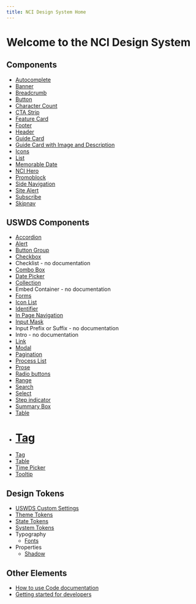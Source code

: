 ```yaml
---
title: NCI Design System Home
---
```


# Welcome to the NCI Design System

## Components

- [Autocomplete](./components/autocomplete)
- [Banner](./components/banner)
- [Breadcrumb](./components/breadcrumb)
- [Button](./components/button)
- [Character Count](./components/character-count)
- [CTA Strip](./components/cta-strip)
- [Feature Card](./components/feature-card)
- [Footer](./components/footer)
- [Header](./components/header)
- [Guide Card](./components/guide-card-row)
- [Guide Card with Image and Description](./components/guide-card-with-image-and-description)
- [Icons](./components/icons)
- [List](./components/list)
- [Memorable Date](./components/memorable-date)
- [NCI Hero](./components/nci-hero)
- [Promoblock](./components/promoblock)
- [Side Navigation](./components/sidenav)
- [Site Alert](./components/site-alert)
- [Subscribe](./components/subscribe)
- [Skipnav](./components/skipnav)

## USWDS Components

- [Accordion](https://designsystem.digital.gov/components/accordion/)
- [Alert](https://designsystem.digital.gov/components/alert/)
- [Button Group](https://designsystem.digital.gov/components/button-group/)
- [Checkbox](https://designsystem.digital.gov/components/checkbox/)
- Checklist - no documentation
- [Combo Box](https://designsystem.digital.gov/components/combo-box/)
- [Date Picker](https://designsystem.digital.gov/components/date-picker/)
- [Collection](https://designsystem.digital.gov/components/collection/)
- Embed Container - no documentation
- [Forms](https://designsystem.digital.gov/components/form/)
- [Icon List](https://designsystem.digital.gov/components/icon-list/)
- [Identifier](https://designsystem.digital.gov/components/identifier/)
- [In Page Navigation](https://designsystem.digital.gov/components/in-page-navigation/)
- [Input Mask](https://designsystem.digital.gov/components/input-mask/)
- Input Prefix or Suffix - no documentation
- Intro - no documentation
- [Link](https://designsystem.digital.gov/components/link/)
- [Modal](https://designsystem.digital.gov/components/modal/)
- [Pagination](https://designsystem.digital.gov/components/pagination/)
- [Process List](https://designsystem.digital.gov/components/process-list/)
- [Prose](https://designsystem.digital.gov/components/prose/)
- [Radio buttons](https://designsystem.digital.gov/components/radio-buttons/)
- [Range](https://designsystem.digital.gov/components/range-slider/)
- [Search](https://designsystem.digital.gov/components/search/)
- [Select](https://designsystem.digital.gov/components/select/)
- [Step indicator](https://designsystem.digital.gov/components/step-indicator/)
- [Summary Box](https://designsystem.digital.gov/components/summary-box/)
- [Table](https://designsystem.digital.gov/components/table/)
- # [Tag](https://designsystem.digital.gov/components/tag/)
- [Tag](https://designsystem.digital.gov/components/tag/)
- [Table](https://designsystem.digital.gov/components/table/)
- [Time Picker](https://designsystem.digital.gov/components/time-picker)
- [Tooltip](https://designsystem.digital.gov/components/tooltip/)

## Design Tokens

- [USWDS Custom Settings](./design-tokens/token-changes)
- [Theme Tokens](./design-tokens/theme-tokens)
- [State Tokens](./design-tokens/state-tokens)
- [System Tokens](./design-tokens/system-tokens)
- Typography
  - [Fonts](./design-tokens/typography/fonts)
- Properties
  - [Shadow](./design-tokens/properties/shadow)

## Other Elements

- [How to use Code documentation](./about/development/code-examples)
- [Getting started for developers](.about/development/getting-started-for-developers)

